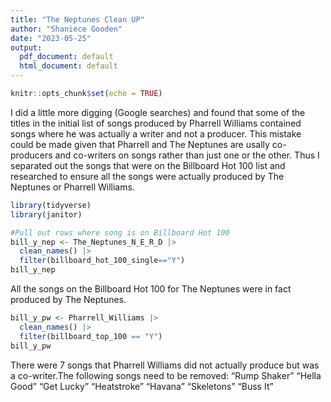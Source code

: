 ---
title: "The Neptunes Clean UP"
author: "Shaniece Gooden"
date: "2023-05-25"
output:
  pdf_document: default
  html_document: default
---

```{r setup, include=FALSE}
knitr::opts_chunk$set(echo = TRUE)
```
I did a little more digging (Google searches) and found that some of the titles in the initial list of songs produced by Pharrell Williams contained songs where he was actually a writer and not a producer. This mistake could be made given that Pharrell and The Neptunes are usally co-producers and co-writers on songs rather than just one or the other. Thus I separated out the songs that were on the Billboard Hot 100 list and researched to ensure all the songs were actually produced by The Neptunes or Pharrell Williams. 
```{r}
library(tidyverse)
library(janitor)

#Pull out rows where song is on Billboard Hot 100
bill_y_nep <- The_Neptunes_N_E_R_D |>
  clean_names() |>
  filter(billboard_hot_100_single=="Y")
bill_y_nep
```
All the songs on the Billboard Hot 100 for The Neptunes were in fact produced by The Neptunes.

```{r}
bill_y_pw <- Pharrell_Williams |>
  clean_names() |>
  filter(billboard_top_100 == "Y")
bill_y_pw
```

There were 7 songs that Pharrell Williams did not actually produce but was a co-writer.The following songs need to be removed:
"Rump Shaker"
"Hella Good"
"Get Lucky"
"Heatstroke"
"Havana"
"Skeletons"
"Buss It"

